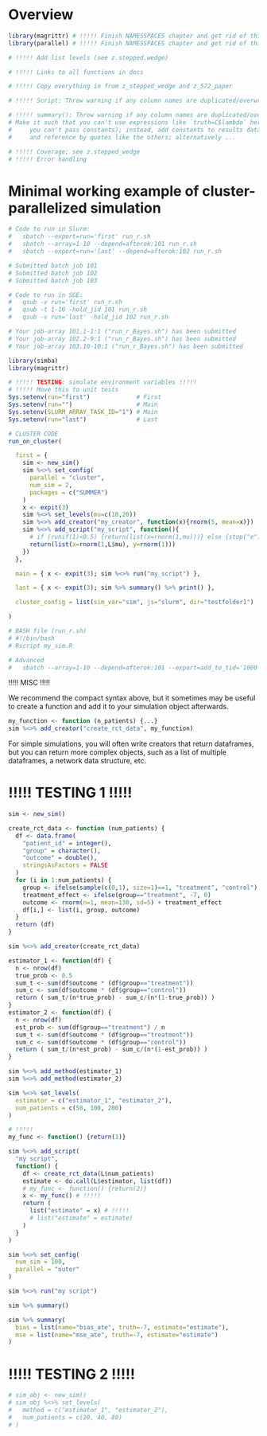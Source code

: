 # Overview

```r

library(magrittr) # !!!!! Finish NAMESSPACES chapter and get rid of this
library(parallel) # !!!!! Finish NAMESSPACES chapter and get rid of this

# !!!!! Add list levels (see z.stepped.wedge)

# !!!!! Links to all functions in docs

# !!!!! Copy everything in from z_stepped_wedge and z_572_paper

# !!!!! Script: Throw warning if any column names are duplicated/overwritten

# !!!!! summary(): Throw warning if any column names are duplicated/overwritten
# Make it such that you can't use expressions like `truth=C$lambda` here (i.e. 
#     you can't pass constants); instead, add constants to results data frame
#     and reference by quotes like the others; alternatively ...

# !!!!! Coverage; see z.stepped_wedge
# !!!!! Error handling

```



# Minimal working example of cluster-parallelized simulation

```r

# Code to run in Slurm:
#   sbatch --export=run='first' run_r.sh
#   sbatch --array=1-10 --depend=afterok:101 run_r.sh
#   sbatch --export=run='last' --depend=afterok:102 run_r.sh

# Submitted batch job 101
# Submitted batch job 102
# Submitted batch job 103

# Code to run in SGE:
#   qsub -v run='first' run_r.sh
#   qsub -t 1-10 -hold_jid 101 run_r.sh
#   qsub -v run='last' -hold_jid 102 run_r.sh

# Your job-array 101.1-1:1 ("run_r_Bayes.sh") has been submitted
# Your job-array 102.2-9:1 ("run_r_Bayes.sh") has been submitted
# Your job-array 103.10-10:1 ("run_r_Bayes.sh") has been submitted

library(simba)
library(magrittr)

# !!!!! TESTING: simulate environment variables !!!!!
# !!!!! Move this to unit tests
Sys.setenv(run="first")             # First
Sys.setenv(run="")                  # Main
Sys.setenv(SLURM_ARRAY_TASK_ID="1") # Main
Sys.setenv(run="last")              # Last

# CLUSTER CODE
run_on_cluster(

  first = {
    sim <- new_sim()
    sim %<>% set_config(
      parallel = "cluster",
      num_sim = 2,
      packages = c("SUMMER")
    )
    x <- expit(3)
    sim %<>% set_levels(mu=c(10,20))
    sim %<>% add_creator("my_creator", function(x){rnorm(5, mean=x)})
    sim %<>% add_script("my_script", function(){
      # if (runif(1)<0.5) {return(list(x=rnorm(1,mu)))} else {stop("e")}
      return(list(x=rnorm(1,L$mu), y=rnorm(1)))
    })
  },

  main = { x <- expit(3); sim %<>% run("my_script") },

  last = { x <- expit(3); sim %>% summary() %>% print() },

  cluster_config = list(sim_var="sim", js="slurm", dir="testfolder1")

)

# BASH file (run_r.sh)
# #!/bin/bash
# Rscript my_sim.R

# Advanced
#   sbatch --array=1-10 --depend=afterok:101 --export=add_to_tid='1000' run_r.sh

```


!!!!! MISC !!!!!

We recommend the compact syntax above, but it sometimes may be useful to create a function and add it to your simulation object afterwards.

```r
my_function <- function (n_patients) {...}
sim %<>% add_creator("create_rct_data", my_function)
```

For simple simulations, you will often write creators that return dataframes, but you can return more complex objects, such as a list of multiple dataframes, a network data structure, etc.



# !!!!! TESTING 1 !!!!!

```r

sim <- new_sim()

create_rct_data <- function (num_patients) {
  df <- data.frame(
    "patient_id" = integer(),
    "group" = character(),
    "outcome" = double(),
    stringsAsFactors = FALSE
  )
  for (i in 1:num_patients) {
    group <- ifelse(sample(c(0,1), size=1)==1, "treatment", "control")
    treatment_effect <- ifelse(group=="treatment", -7, 0)
    outcome <- rnorm(n=1, mean=130, sd=5) + treatment_effect
    df[i,] <- list(i, group, outcome)
  }
  return (df)
}

sim %<>% add_creator(create_rct_data)

estimator_1 <- function(df) {
  n <- nrow(df)
  true_prob <- 0.5
  sum_t <- sum(df$outcome * (df$group=="treatment"))
  sum_c <- sum(df$outcome * (df$group=="control"))
  return ( sum_t/(n*true_prob) - sum_c/(n*(1-true_prob)) )
}
estimator_2 <- function(df) {
  n <- nrow(df)
  est_prob <- sum(df$group=="treatment") / n
  sum_t <- sum(df$outcome * (df$group=="treatment"))
  sum_c <- sum(df$outcome * (df$group=="control"))
  return ( sum_t/(n*est_prob) - sum_c/(n*(1-est_prob)) )
}

sim %<>% add_method(estimator_1)
sim %<>% add_method(estimator_2)

sim %<>% set_levels(
  estimator = c("estimator_1", "estimator_2"),
  num_patients = c(50, 100, 200)
)

# !!!!!
my_func <- function() {return(1)}

sim %<>% add_script(
  "my script",
  function() {
    df <- create_rct_data(L$num_patients)
    estimate <- do.call(L$estimator, list(df))
    # my_func <- function() {return(2)}
    x <- my_func() # !!!!!
    return (
      list("estimate" = x) # !!!!!
      # list("estimate" = estimate)
    )
  }
)

sim %<>% set_config(
  num_sim = 100,
  parallel = "outer"
)

sim %<>% run("my script")

sim %>% summary()

sim %>% summary(
  bias = list(name="bias_ate", truth=-7, estimate="estimate"),
  mse = list(name="mse_ate", truth=-7, estimate="estimate")
)

```



# !!!!! TESTING 2 !!!!!

```r

# sim_obj <- new_sim()
# sim_obj %<>% set_levels(
#   method = c("estimator_1", "estimator_2"),
#   num_patients = c(20, 40, 80)
# )

```
